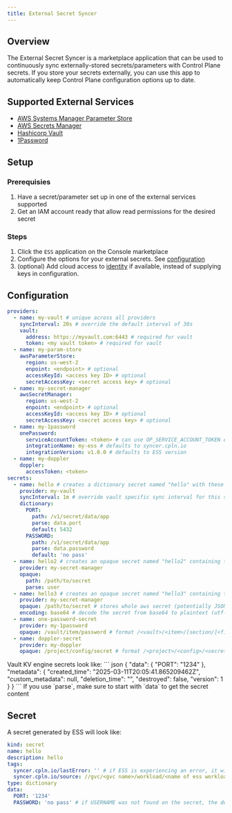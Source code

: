 ```yaml
---
title: External Secret Syncer
---
```


## Overview

The External Secret Syncer is a marketplace application that can be used to continuously sync externally-stored secrets/parameters with Control Plane secrets. If you store your secrets externally, you can use this app to automatically keep Control Plane configuration options up to date.

## Supported External Services

- [AWS Systems Manager Parameter Store](https://docs.aws.amazon.com/systems-manager/latest/userguide/systems-manager-parameter-store.html)
- [AWS Secrets Manager](https://aws.amazon.com/secrets-manager/)
- [Hashicorp Vault](https://www.hashicorp.com/en/products/vault)
- [1Password](https://1password.com/)

## Setup

### Prerequisies

1. Have a secret/parameter set up in one of the external services supported
2. Get an IAM account ready that allow read permissions for the desired secret

### Steps

1. Click the `ESS` application on the Console marketplace
2. Configure the options for your external secrets. See [configuration](#configuration)
3. (optional) Add cloud access to [identity](/reference/identity) if available, instead of supplying keys in configuration.

## Configuration

```yaml
providers:
  - name: my-vault # unique across all providers
    syncInterval: 20s # override the default interval of 30s
    vault:
      address: https://myvault.com:6443 # required for vault
      token: <my vault token> # required for vault
  - name: my-param-store
    awsParameterStore:
      region: us-west-2
      enpoint: <endpoint> # optional
      accessKeyId: <access key ID> # optional
      secretAccessKey: <secret access key> # optional
  - name: my-secret-manager
    awsSecretManager:
      region: us-west-2
      enpoint: <endpoint> # optional
      accessKeyId: <access key ID> # optional
      secretAccessKey: <secret access key> # optional
  - name: my-1password
    onePassword:
      serviceAccountToken: <token> # can use OP_SERVICE_ACCOUNT_TOKEN env instead
      integrationName: my-ess # defaults to syncer.cpln.io
      integrationVersion: v1.0.0 # defaults to ESS version
  - name: my-doppler
    doppler:
      accessToken: <token>
secrets:
  - name: hello # creates a dictionary secret named "hello" with these key-value pairs
    provider: my-vault
    syncInterval: 1m # override vault specific sync interval for this secret
    dictionary:
      PORT:
        path: /v1/secret/data/app
        parse: data.port
        default: 5432
      PASSWORD:
        path: /v1/secret/data/app
        parse: data.password
        default: 'no pass'
  - name: hello2 # creates an opaque secret named "hello2" containing the value of "user" key in /path/to/secret
    provider: my-secret-manager
    opaque:
      path: /path/to/secret
      parse: user
  - name: hello3 # creates an opaque secret named "hello3" containing the full /path/to/secret payload
    provider: my-secret-manager
    opaque: /path/to/secret # stores whole aws secret (potentially JSON) in opaque secret
    encoding: base64 # decode the secret from base64 to plaintext (utf-8)
  - name: one-password-secret
    provider: my-1password
    opaque: /vault/item/password # format /<vault>/<item>/[section/]<field>
  - name: doppler-secret
    provider: my-doppler
    opaque: /project/config/secret # format /<project>/<config>/<secret>
```

<Note>
Vault KV engine secrets look like:
``` json
{
  "data": {
    "PORT": "1234"
  },
  "metadata": {
    "created_time": "2025-03-11T20:05:41.865209462Z",
    "custom_metadata": null,
    "deletion_time": "",
    "destroyed": false,
    "version": 1
  }
}
```
If you use `parse`, make sure to start with `data` to get the secret content
</Note>

## Secret

A secret generated by ESS will look like:

```yaml
kind: secret
name: hello
description: hello
tags:
  syncer.cpln.io/lastError: '' # if ESS is experiencing an error, it will populate this tag
  syncer.cpln.io/source: //gvc/<gvc name>/workload/<name of ess workload>
type: dictionary
data:
  PORT: '1234'
  PASSWORD: 'no pass' # if USERNAME was not found on the secret, the default is used
```
